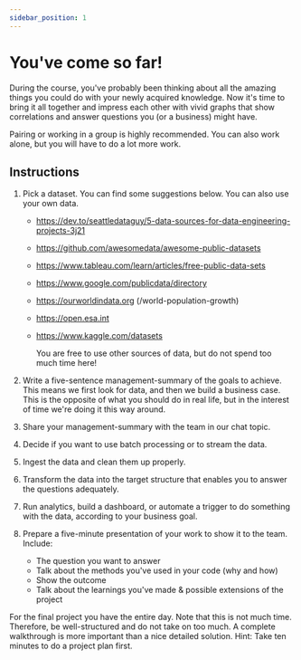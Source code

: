 ```yaml
---
sidebar_position: 1
---
```


# You've come so far!

During the course, you've probably been thinking about all the amazing things you could do with your newly acquired
knowledge. Now it's time to bring it all together and impress each other with vivid graphs that show correlations and
answer questions you (or a business) might have.

Pairing or working in a group is highly recommended. You can also work alone, but you will have to do a lot more work.

## Instructions

1. Pick a dataset. You can find some suggestions below. You can also use your own data.
    - https://dev.to/seattledataguy/5-data-sources-for-data-engineering-projects-3j21
    - https://github.com/awesomedata/awesome-public-datasets
    - https://www.tableau.com/learn/articles/free-public-data-sets
    - https://www.google.com/publicdata/directory
    - https://ourworldindata.org (/world-population-growth)
    - https://open.esa.int
    - https://www.kaggle.com/datasets
   
      You are free to use other sources of data, but do not spend too much time here!

2. Write a five-sentence management-summary of the goals to achieve.
   This means we first look for data, and then we build a business case.
   This is the opposite of what you should do in real life, but in the interest of time we're doing it 
   this way around.
3. Share your management-summary with the team in our chat topic.
4. Decide if you want to use batch processing or to stream the data. 
5. Ingest the data and clean them up properly.
6. Transform the data into the target structure that enables you to answer the questions adequately.
7. Run analytics, build a dashboard, or automate a trigger to do something with the data, according to your business goal.
8. Prepare a five-minute presentation of your work to show it to the team.
   Include:
     - The question you want to answer
     - Talk about the methods you've used in your code (why and how)
     - Show the outcome
     - Talk about the learnings you've made & possible extensions of the project

For the final project you have the entire day. Note that this is not much time. Therefore, be well-structured
and do not take on too much. A complete walkthrough is more important than a nice detailed solution. Hint: Take
ten minutes to do a project plan first.
